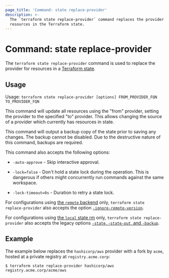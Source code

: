 ```yaml
---
page_title: 'Command: state replace-provider'
description: >-
  The `terraform state replace-provider` command replaces the provider for
  resources in the Terraform state.
---
```


# Command: state replace-provider

The `terraform state replace-provider` command is used to replace the provider
for resources in a [Terraform state](/language/state).

## Usage

Usage: `terraform state replace-provider [options] FROM_PROVIDER_FQN TO_PROVIDER_FQN`

This command will update all resources using the "from" provider, setting the
provider to the specified "to" provider. This allows changing the source of a
provider which currently has resources in state.

This command will output a backup copy of the state prior to saving any
changes. The backup cannot be disabled. Due to the destructive nature
of this command, backups are required.

This command also accepts the following options:

* `-auto-approve` - Skip interactive approval.

* `-lock=false` - Don't hold a state lock during the operation. This is
  dangerous if others might concurrently run commands against the same
  workspace.

* `-lock-timeout=0s` - Duration to retry a state lock.

For configurations using
[the `remote` backend](/language/settings/backends/enhanced/remote)
only, `terraform state replace-provider`
also accepts the option
[`-ignore-remote-version`](/language/settings/backends/enhanced/remote#command-line-arguments).

For configurations using
[the `local` state rm](/language/settings/backends/enhanced/local) only,
`terraform state replace-provider` also accepts the legacy options
[`-state`, `-state-out`, and `-backup`](/language/settings/backends/enhanced/local#command-line-arguments).

## Example

The example below replaces the `hashicorp/aws` provider with a fork by `acme`, hosted at a private registry at `registry.acme.corp`:

```shell
$ terraform state replace-provider hashicorp/aws registry.acme.corp/acme/aws
```
